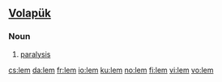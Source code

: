 ==[[Volapük]]==

===Noun===
{{infl|vo|noun}}
 
# [[paralysis]]

[[cs:lem]]
[[da:lem]]
[[fr:lem]]
[[io:lem]]
[[ku:lem]]
[[no:lem]]
[[fi:lem]]
[[vi:lem]]
[[vo:lem]]